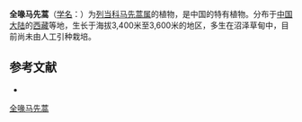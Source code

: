 {{Speciesbox
| name = 全喙马先蒿
| status = 
| status_system = 
| image =
| genus = Pedicularis
| species = aschistorhyncha
| authority = Marq. et Shaw
}}

'''全喙马先蒿'''（[[学名|学名]]：{{lang|la|''Pedicularis aschistorhyncha''}}）为[[列当科|列当科]][[马先蒿属|马先蒿属]]的植物，是中国的特有植物。分布于[[中国大陆|中国大陆]]的[[西藏|西藏]]等地，生长于海拔3,400米至3,600米的地区，多生在沼泽草甸中，目前尚未由人工引种栽培。

== 参考文献 ==
<div class="references-small">
* {{cite web| url =http://www.bioinfo.cn/db05/KmzwSpecies.php?action=view&id=21246| title =全喙马先蒿| work =《中国高等植物数据库全库》| publisher =中国科学院微生物研究所| author =昆明植物研究所| accessdate =2009-02-25| deadurl =yes| archiveurl =https://web.archive.org/web/20160305040708/http://www.bioinfo.cn/db05/KmzwSpecies.php?action=view&id=21246| archivedate =2016-03-05}}
</div>

[[Category:马先蒿属|全喙马先蒿]]


{{植物小作品}}